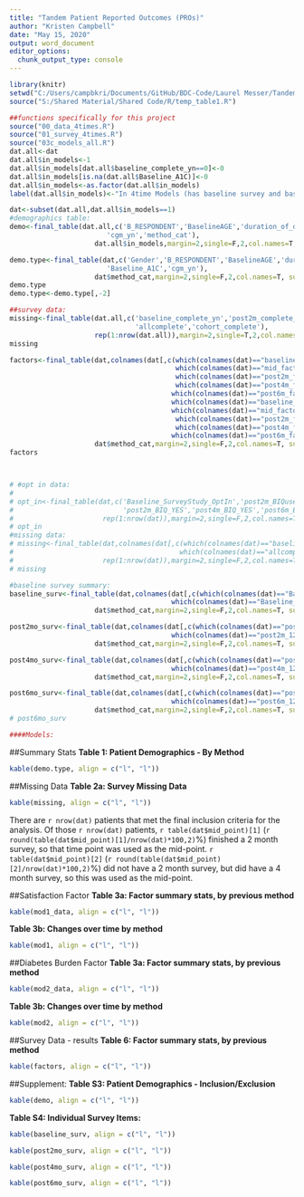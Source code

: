 ```yaml
---
title: "Tandem Patient Reported Outcomes (PROs)"
author: "Kristen Campbell"
date: "May 15, 2020"
output: word_document
editor_options: 
  chunk_output_type: console
---
```


```r
library(knitr)
setwd("C:/Users/campbkri/Documents/GitHub/BDC-Code/Laurel Messer/Tandem/Code/4times")
source("S:/Shared Material/Shared Code/R/temp_table1.R")

##functions specifically for this project
source("00_data_4times.R")
source("01_survey_4times.R")
source("03c_models_all.R")
dat.all<-dat
dat.all$in_models<-1
dat.all$in_models[dat.all$baseline_complete_yn==0]<-0
dat.all$in_models[is.na(dat.all$Baseline_A1C)]<-0
dat.all$in_models<-as.factor(dat.all$in_models)
label(dat.all$in_models)<-"In 4time Models (has baseline survey and baseline A1c)"

dat<-subset(dat.all,dat.all$in_models==1)
#demographics table:
demo<-final_table(dat.all,c('B_RESPONDENT','BaselineAGE','duration_of_diabetes_at_baseline_years',
                        'cgm_yn','method_cat'),
                     dat.all$in_models,margin=2,single=F,2,col.names=T, summary.stat='mean')

demo.type<-final_table(dat,c('Gender','B_RESPONDENT','BaselineAGE','duration_of_diabetes_at_baseline_years',
                        'Baseline_A1C','cgm_yn'),
                     dat$method_cat,margin=2,single=F,2,col.names=T, summary.stat='mean')
demo.type
demo.type<-demo.type[,-2]

##survey data:
missing<-final_table(dat.all,c('baseline_complete_yn','post2m_complete_yn', 'post4m_complete_yn','post6m_complete_yn',
                               'allcomplete','cohort_complete'),
                     rep(1:nrow(dat.all)),margin=2,single=T,2,col.names=T, summary.stat='median')
missing

factors<-final_table(dat,colnames(dat[,c(which(colnames(dat)=="baseline_factor1"),
                                         which(colnames(dat)=="mid_factor1"),
                                         which(colnames(dat)=="post2m_factor1"),
                                         which(colnames(dat)=="post4m_factor1"),
                                        which(colnames(dat)=="post6m_factor1"),
                                        which(colnames(dat)=="baseline_factor2"),
                                        which(colnames(dat)=="mid_factor2"),
                                         which(colnames(dat)=="post2m_factor2"),
                                         which(colnames(dat)=="post4m_factor2"),
                                        which(colnames(dat)=="post6m_factor2"))]),
                     dat$method_cat,margin=2,single=F,2,col.names=T, summary.stat='median')
factors



# #opt in data:
# 
# opt_in<-final_table(dat,c('Baseline_SurveyStudy_OptIn','post2m_BIQuse','post4m_BIQuse','post6m_BIQuse',
#                           'post2m_BIQ_YES','post4m_BIQ_YES','post6m_BIQ_YES'),
#                      rep(1:nrow(dat)),margin=2,single=F,2,col.names=T, summary.stat='median')
# opt_in
#missing data:
# missing<-final_table(dat,colnames(dat[,c(which(colnames(dat)=="baseline_num_complete"):
#                                         which(colnames(dat)=="allcomplete"))]),
#                      rep(1:nrow(dat)),margin=2,single=F,2,col.names=T, summary.stat='median')
# missing

#baseline survey summary:
baseline_surv<-final_table(dat,colnames(dat[,c(which(colnames(dat)=="Baseline_1"):
                                        which(colnames(dat)=="Baseline_12"))]),
                     dat$method_cat,margin=2,single=F,2,col.names=T, summary.stat='median')

post2mo_surv<-final_table(dat,colnames(dat[,c(which(colnames(dat)=="post2m_1"):
                                        which(colnames(dat)=="post2m_12"))]),
                     dat$method_cat,margin=2,single=F,2,col.names=T, summary.stat='median')

post4mo_surv<-final_table(dat,colnames(dat[,c(which(colnames(dat)=="post4m_1"):
                                        which(colnames(dat)=="post4m_12"))]),
                     dat$method_cat,margin=2,single=F,2,col.names=T, summary.stat='median')

post6mo_surv<-final_table(dat,colnames(dat[,c(which(colnames(dat)=="post6m_1"):
                                        which(colnames(dat)=="post6m_12"))]),
                     dat$method_cat,margin=2,single=F,2,col.names=T, summary.stat='median')
# post6mo_surv

####Models:

```


##Summary Stats
**Table 1: Patient Demographics - By Method**
```r
kable(demo.type, align = c("l", "l"))
```

##Missing Data
**Table 2a: Survey Missing Data**
```r
kable(missing, align = c("l", "l"))
```

There are `r nrow(dat)` patients that met the final inclusion criteria for the analysis. Of those `r nrow(dat)` patients, `r table(dat$mid_point)[1]` (`r round(table(dat$mid_point)[1]/nrow(dat)*100,2)`%) finished a 2 month survey, so that time point was used as the mid-point.  `r table(dat$mid_point)[2]` (`r round(table(dat$mid_point)[2]/nrow(dat)*100,2)`%) did not have a 2 month survey, but did have a 4 month survey, so this was used as the mid-point.

##Satisfaction Factor
**Table 3a: Factor summary stats, by previous method**
```r
kable(mod1_data, align = c("l", "l"))
```

**Table 3b: Changes over time by method**
```r
kable(mod1, align = c("l", "l"))
```

##Diabetes Burden Factor
**Table 3a: Factor summary stats, by previous method**
```r
kable(mod2_data, align = c("l", "l"))
```

**Table 3b: Changes over time by method**
```r
kable(mod2, align = c("l", "l"))
```


##Survey Data - results
**Table 6: Factor summary stats, by previous method**
```r
kable(factors, align = c("l", "l"))
```

##Supplement:
**Table S3: Patient Demographics - Inclusion/Exclusion**
```r
kable(demo, align = c("l", "l"))
```

**Table S4: Individual Survey Items:**
```r
kable(baseline_surv, align = c("l", "l"))
```


```r
kable(post2mo_surv, align = c("l", "l"))
```

```r
kable(post4mo_surv, align = c("l", "l"))
```

```r
kable(post6mo_surv, align = c("l", "l"))
```
